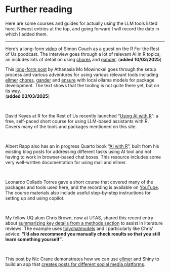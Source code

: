 # Further reading {#sec-courses}

Here are some courses and guides for actually using the LLM tools listed here. Newest entries at the top, and going forward I will record the date in which I added them.

------------------------------------------------------------------------

Here's a long-form [video ](https://youtu.be/-YiRWFXNDmk?si=TbSp_HZmwjOHF9aL) of Simon Couch as a guest on the R For the Rest of Us poodcast. The interview goes through a lot of relevant AI in R topics, an includes lots of detail on using [chores](r-pkgs.qmd#chores) and [gander](r-pkgs.qmd#gander).   (**added 10/03/2025**)
</br>

This [long-form post](https://drmowinckels.io/blog/2025/ollama/) by Athanasia Mo Mowinckel goes through the setup process and various adventures for using various relevant tools including [ellmer](r-pkgs.qmd#ellmer) [chores](r-pkgs.qmd#chores), [gander](r-pkgs.qmd#gander) and [ensure](r-pkgs.qmd#ensure) with local ollama models for package development. The text shows that the tooling is not quite there yet, but on its way.   
(**added 03/03/2025**)


</br>

David Keyes at R for the Rest of Us recently launched "[Using AI with R](https://rfortherestofus.com/courses/ai)": a free, self-paced short course for using LLM-based assistants with R. Covers many of the tools and packages mentioned on this site.

</br>

Albert Rapp also has an in progress Quarto book "[AI with R](https://air.albert-rapp.de/)", built from his existing blog posts for addressing different tasks using AI tool and not having to work in browser-based chat boxes. This resource includes some very well-written documentation for using mall and ellmer.

</br>

Leonardo Collado Torres gave a short course that covered many of the packages and tools used here, and the recording is available on [YouTube](https://youtu.be/qWuoVQG5BZw?si=YM7Y2s3xfcEd2Sc6). The course materials also include useful step-by-step instructions for setting up and using copilot.


</br>

My fellow UQ alum Chris Brown, now at UTAS, shared this recent entry about [summarizing key details from a methods section](https://www.seascapemodels.org/rstats/2025/02/12/LLMs-for-literature-reviews.html) to assist in literature reviews. The example uses [tidychatmodels](r-pkgs.qmd#tidychatmodels) and I particularly like Chris' advice: **"I’d also recommend you manually check results so that you still learn something yourself"**.


</br>

This post by Nic Crane demonstrates how we can use [ellmer](r-pkgs.qmd#ellmer) and Shiny to build an app that [creates posts for different social media platforms](https://niccrane.com/posts/socalmediagen2/).